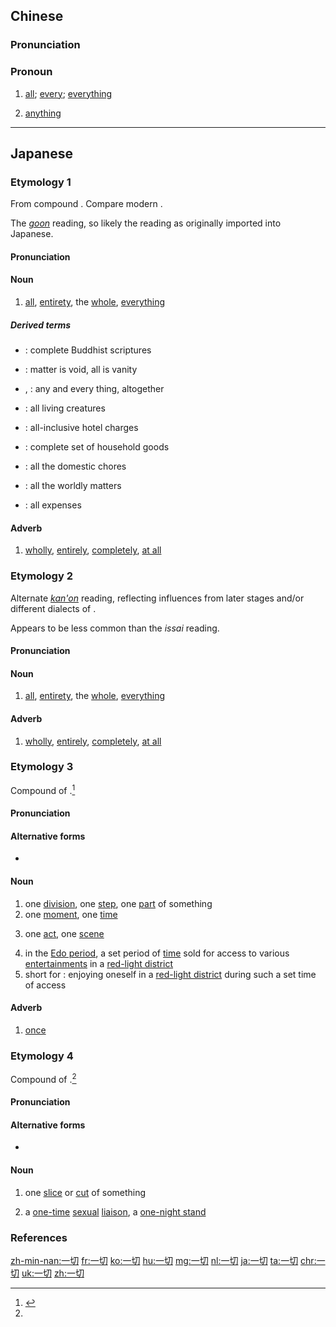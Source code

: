 ==Chinese==
{{zh-forms}}

===Pronunciation===
{{zh-pron
|m=一qiè
|c=jat1 cai3
|h=pfs=yit-chhiet
|ma=Zh-yíqiè.ogg
|mn=it-chhè/xm,zz:it-chhiat
|cat=pron
}}

===Pronoun===
{{zh-pronoun}}

# [[all]]; [[every]]; [[everything]]
#: {{zh-x|一切 都 是 暫時 的。|'''Everything''' is temporary.}}
# [[anything]]
#: {{zh-x|一切 聽 你 的！|'''Anything''' you say!}}

{{zh-cat|Beginning}}

----

==Japanese==

===Etymology 1===
{{ja-kanjitab|いち|さい|k1=いっ|yomi=on}}
From {{etyl|ltc|ja|sort=いっさい}} compound {{m|ltc|一切|tr=*qit *tset}}. Compare modern {{etyl|zh|-}} {{zh-l|一切|tr=yīqiè}}.

The [[呉音#Japanese|''goon'']] reading, so likely the reading as originally imported into Japanese.

====Pronunciation====
{{ja-pron|yomi=goon|いっさい|acc=1|acc_ref=DJR}}

====Noun====
{{ja-noun|いっさい}}

# [[all]], [[entirety]], the [[whole]], [[everything]]
#: {{ja-usex|事業の'''一切'''をお任せします。|^じぎょう の '''いっさい''' を おまかせ します。|I leave the '''entirety''' of the project up to you.}}

=====Derived terms=====
{{der-top}}
* {{ja-r|一切経|いっさい きょう}}: complete Buddhist scriptures
* {{ja-r|一切皆空|いっさい かいくう}}: matter is void, all is vanity
* {{ja-r|一切合切|いっさい がっさい}}, {{ja-r|一切合財|いっさい がっさい}}: any and every thing, altogether
* {{ja-r|一切衆生|いっさいじ ゅじょう}}: all living creatures
* {{ja-r|一切を込めた宿泊料|いっさい を こめた しゅくはく りょう}}: all-inclusive hotel charges
{{der-mid}}
* {{ja-r|家財一切|かざい いっさい}}: complete set of household goods
* {{ja-r|家事一切|かじ いっさい}}: all the domestic chores
* {{ja-r|世事一切|せじ いっさい}}: all the worldly matters
* {{ja-r|費用一切|ひよう いっさい}}: all expenses
{{der-bottom}}

====Adverb====
{{ja-pos|adverb|いっさい}}

# [[wholly]], [[entirely]], [[completely]], [[at all]]
#: {{ja-usex|こんな浮気は'''一切'''許さないわ。|^こんな うわき は '''いっさい''' ゆるさない わ。|I won't stand for this kind of infidelity '''at all'''.}}

===Etymology 2===
{{ja-kanjitab|いつ|せつ|k1=いっ|yomi=on}}
Alternate [[漢音#Japanese|''kan'on'']] reading, reflecting influences from later stages and/or different dialects of {{etyl|ltc|-}}.

Appears to be less common than the ''issai'' reading.

====Pronunciation====
{{ja-pron|yomi=kanon|いっせつ|acc=0|acc_ref=DJR}}

====Noun====
{{ja-noun|いっせつ}}

# [[all]], [[entirety]], the [[whole]], [[everything]]

====Adverb====
{{ja-pos|adverb|いっせつ}}

# [[wholly]], [[entirely]], [[completely]], [[at all]]

===Etymology 3===
{{ja-kanjitab|ひと|き|o2=り}}
Compound of {{compound|lang=ja|sort=ひときり|一|tr1=hito|t1=one|切る|alt2=切り|tr2=kiri|t2=cut, cutting|pos2=the {{m|ja|連用形|tr=ren'yōkei||stem or continuative form}} of verb {{ja-l|切る}} ''kiru'', “to cut”}}.<ref name="KDJ">{{R:Kokugo Dai Jiten}}</ref>

====Pronunciation====
{{ja-pron|yomi=k|ひときり|acc=2|acc_ref=DJR}}

====Alternative forms====
* {{ja-l|一切り}}

====Noun====
{{ja-noun|ひときり}}

# one [[division]], one [[step]], one [[part]] of something
# one [[moment]], one [[time]]
# {{lb|ja|sort=ひときり|theater|performing arts}} one [[act]], one [[scene]]
# in the [[w:Edo period|Edo period]], a set period of [[time]] sold for access to various [[entertainment]]s in a [[red-light district]]
# short for {{m|ja|一切遊び|tr=hitokiri asobi}}: enjoying oneself in a [[red-light district]] during such a set time of access

====Adverb====
{{ja-pos|adverb|ひときり}}

# [[once]]
#: {{ja-usex|'''一切''' やった こと なん だ けど…|'''^ひときり''' やった こと なん だ けど…|That's something I did '''once''', but…}}

===Etymology 4===
{{ja-kanjitab|ひと|き|o2=れ}}
Compound of {{compound|lang=ja|sort=ひときり|一|tr1=hito|t1=one|切れる|alt2=切れ|tr2=kire|t2=cut, cutting|pos2=the {{m|ja|連用形|tr=ren'yōkei||stem or continuative form}} of verb {{ja-l|切れる}} ''kireru'', “to be cut apart, to be broken apart”, itself the {{m|ja|已然形|tr=izenkei||realis form|pos=indicating that the verb is in a state of being realized}} of verb {{ja-l|切る}} ''kiru'', “to cut”}}.<ref name="KDJ"/>

====Pronunciation====
{{ja-pron|yomi=k|ひときれ|acc=2|acc_ref=DJR}}

====Alternative forms====
* {{ja-l|一切れ}} {{qualifier|more common}}

====Noun====
{{ja-noun|ひときれ}}

# one [[slice]] or [[cut]] of something
#: {{ja-usex|パンの'''一切'''|パン の '''ひときれ'''|a '''slice''' of bread}}
# {{lb|ja|sort=ひときれ|rare}} a [[one-time]] [[sexual]] [[liaison]], a [[one-night stand]]

===References===
<references/>

[[zh-min-nan:一切]]
[[fr:一切]]
[[ko:一切]]
[[hu:一切]]
[[mg:一切]]
[[nl:一切]]
[[ja:一切]]
[[ta:一切]]
[[chr:一切]]
[[uk:一切]]
[[zh:一切]]